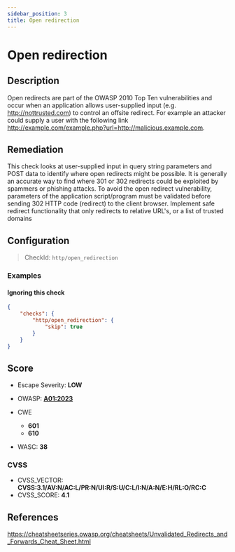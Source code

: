 ```yaml
---
sidebar_position: 3
title: Open redirection
---
```


# Open redirection

## Description

Open redirects are part of the OWASP 2010 Top Ten vulnerabilities and occur when an application allows user-supplied input (e.g. http://nottrusted.com) to control an offsite redirect. For example an attacker could supply a user with the following link http://example.com/example.php?url=http://malicious.example.com.
## Remediation

This check looks at user-supplied input in query string parameters and POST data to identify where open redirects might be possible. It is generally an accurate way to find where 301 or 302 redirects could be exploited by spammers or phishing attacks. To avoid the open redirect vulnerability, parameters of the application script/program must be validated before sending 302 HTTP code (redirect) to the client browser. Implement safe redirect functionality that only redirects to relative URL's, or a list of trusted domains


## Configuration

> CheckId: `http/open_redirection`


### Examples


#### Ignoring this check

```json
{
    "checks": {
        "http/open_redirection": {
            "skip": true
        }
    }
}
```




## Score

- Escape Severity: **<span className="low-severity">LOW</span>**
- OWASP: **[A01:2023](https://github.com/OWASP/API-Security/blob/master/editions/2023/en/0xa1-broken-object-level-authorization.md)**

- CWE
  - **601**
  - **610**
- WASC: **38**



### CVSS

- CVSS_VECTOR: **CVSS:3.1/AV:N/AC:L/PR:N/UI:R/S:U/C:L/I:N/A:N/E:H/RL:O/RC:C**
- CVSS_SCORE: **4.1**

## References

https://cheatsheetseries.owasp.org/cheatsheets/Unvalidated_Redirects_and_Forwards_Cheat_Sheet.html
